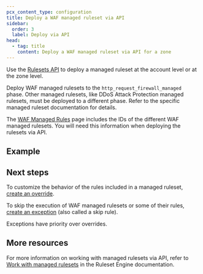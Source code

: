 ```yaml
---
pcx_content_type: configuration
title: Deploy a WAF managed ruleset via API
sidebar:
  order: 3
  label: Deploy via API
head:
  - tag: title
    content: Deploy a WAF managed ruleset via API for a zone
---
```



Use the [Rulesets API](/ruleset-engine/rulesets-api/) to deploy a managed ruleset at the account level or at the zone level.

Deploy WAF managed rulesets to the `http_request_firewall_managed` phase. Other managed rulesets, like DDoS Attack Protection managed rulesets, must be deployed to a different phase. Refer to the specific managed ruleset documentation for details.

The [WAF Managed Rules](/waf/managed-rules/#managed-rulesets) page includes the IDs of the different WAF managed rulesets. You will need this information when deploying the rulesets via API.

## Example

<Render file="managed-rulesets/api-zone-example" />

## Next steps

To customize the behavior of the rules included in a managed ruleset, [create an override](/ruleset-engine/managed-rulesets/override-managed-ruleset/).

To skip the execution of WAF managed rulesets or some of their rules, [create an exception](/waf/managed-rules/waf-exceptions/define-api/) (also called a skip rule).

Exceptions have priority over overrides.

## More resources

For more information on working with managed rulesets via API, refer to [Work with managed rulesets](/ruleset-engine/managed-rulesets/) in the Ruleset Engine documentation.
